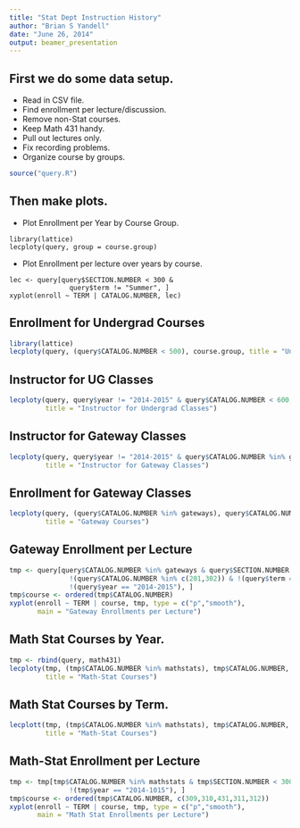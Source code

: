 ```yaml
---
title: "Stat Dept Instruction History"
author: "Brian S Yandell"
date: "June 26, 2014"
output: beamer_presentation
---
```


## First we do some data setup.

- Read in CSV file.
- Find enrollment per lecture/discussion.
- Remove non-Stat courses.
- Keep Math 431 handy.
- Pull out lectures only.
- Fix recording problems.
- Organize course by groups.

```r
source("query.R")
```

## Then make plots.

- Plot Enrollment per Year by Course Group.

```{}
library(lattice)
lecploty(query, group = course.group)
```

- Plot Enrollment per lecture over years by course.

```{}
lec <- query[query$SECTION.NUMBER < 300 & 
               query$term != "Summer", ]
xyplot(enroll ~ TERM | CATALOG.NUMBER, lec)
```

## Enrollment for Undergrad Courses

```r
library(lattice)
lecploty(query, (query$CATALOG.NUMBER < 500), course.group, title = "Undergrad Courses")
```

## Instructor for UG Classes

```r
lecploty(query, query$year != "2014-2015" & query$CATALOG.NUMBER < 600, query$instructor, smooth=FALSE,
         title = "Instructor for Undergrad Classes")
```

## Instructor for Gateway Classes

```r
lecploty(query, query$year != "2014-2015" & query$CATALOG.NUMBER %in% gateways, query$instructor, smooth=FALSE,
         title = "Instructor for Gateway Classes")
```

## Enrollment for Gateway Classes

```r
lecploty(query, (query$CATALOG.NUMBER %in% gateways), query$CATALOG.NUMBER, smooth = FALSE,
         title = "Gateway Courses")
```

## Gateway Enrollment per Lecture

```r
tmp <- query[query$CATALOG.NUMBER %in% gateways & query$SECTION.NUMBER < 300 &
               !(query$CATALOG.NUMBER %in% c(201,302)) & !(query$term == "Summer") &
               !(query$year == "2014-2015"), ]
tmp$course <- ordered(tmp$CATALOG.NUMBER)
xyplot(enroll ~ TERM | course, tmp, type = c("p","smooth"),
       main = "Gateway Enrollments per Lecture")
```

## Math Stat Courses by Year.

```r
tmp <- rbind(query, math431)
lecploty(tmp, (tmp$CATALOG.NUMBER %in% mathstats), tmp$CATALOG.NUMBER, smooth = FALSE,
         title = "Math-Stat Courses")
```

## Math Stat Courses by Term.

```r
lecplott(tmp, (tmp$CATALOG.NUMBER %in% mathstats), tmp$CATALOG.NUMBER, smooth = FALSE,
         title = "Math-Stat Courses")
```

## Math-Stat Enrollment per Lecture

```r
tmp <- tmp[tmp$CATALOG.NUMBER %in% mathstats & tmp$SECTION.NUMBER < 300 & !(tmp$term == "Summer") &
               !(tmp$year == "2014-1015"), ]
tmp$course <- ordered(tmp$CATALOG.NUMBER, c(309,310,431,311,312))
xyplot(enroll ~ TERM | course, tmp, type = c("p","smooth"),
       main = "Math Stat Enrollments per Lecture")
```